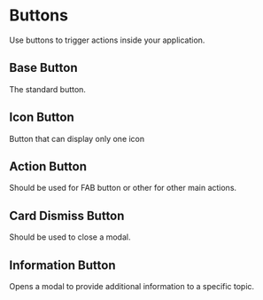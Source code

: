 

<Meta />

# Buttons
Use buttons to trigger actions inside your application.

## Base Button
The standard button.
<div style={{ display: 'flex', flexDirection: 'column', gap: '1rem' }}>
  <Story of={BaseButton.Default} />
  <Story of={BaseButton.Secondary} />
  <Story of={BaseButton.Success} />
  <Story of={BaseButton.Danger} />
  <Story of={BaseButton.Disabled} />
  <Story of={BaseButton.Loading} />
  <Story of={BaseButton.Icon} />
</div>

## Icon Button
Button that can display only one icon
<Story of={IconButton.Default} />

## Action Button
Should be used for FAB button or other for other main actions.
<Story of={ActionButton.Default} />

## Card Dismiss Button
Should be used to close a modal.
<Story of={CardDismissButton.Default} />

## Information Button
Opens a modal to provide additional information to a specific topic.
<Story of={InformationButton.Default} />



